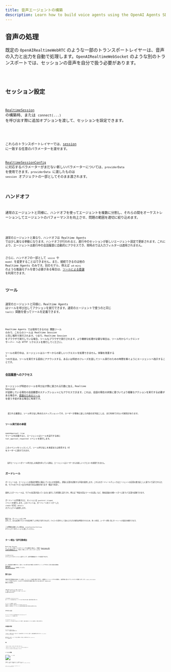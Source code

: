 ```yaml
---
title: 音声エージェントの構築
description: Learn how to build voice agents using the OpenAI Agents SDK, what features are available, how to architecture your application, and more.
---
```



## 音声の処理

既定の `OpenAIRealtimeWebRTC` のような一部のトランスポートレイヤーは、音声の入力と出力を自動で処理します。`OpenAIRealtimeWebSocket` のような別のトランスポートでは、セッションの音声を自分で扱う必要があります。

<Code lang="typescript" code={handleAudioExample} />

## セッション設定

[`RealtimeSession`](/openai-agents-js/openai/agents-realtime/classes/realtimesession/) の構築時、または `connect(...)` を呼び出す際に追加オプションを渡して、セッションを設定できます。

<Code lang="typescript" code={configureSessionExample} />

これらのトランスポートレイヤーでは、[session](https://platform.openai.com/docs/api-reference/realtime-client-events/session/update) に一致する任意のパラメーターを渡せます。

[RealtimeSessionConfig](/openai-agents-js/openai/agents-realtime/type-aliases/realtimesessionconfig/) に対応するパラメーターがまだない新しいパラメーターについては、`providerData` を使用できます。`providerData` に渡したものは `session` オブジェクトの一部としてそのまま渡されます。

## ハンドオフ

通常のエージェントと同様に、ハンドオフを使ってエージェントを複数に分割し、それらの間をオーケストレーションしてエージェントのパフォーマンスを向上させ、問題の範囲を適切に絞り込めます。

<Code lang="typescript" code={multiAgentsExample} />

通常のエージェントと異なり、ハンドオフは Realtime Agents では少し異なる挙動になります。ハンドオフが行われると、進行中のセッションが新しいエージェント設定で更新されます。これにより、エージェントは進行中の会話履歴に自動的にアクセスでき、現時点では入力フィルターは適用されません。

さらに、ハンドオフの一部として `voice` や `model` を変更することはできません。また、接続できるのは他の Realtime Agents のみです。別のモデル、例えば `o4-mini` のような推論モデルを使う必要がある場合は、[ツールによる委譲](#delegation-through-tools) を利用できます。

## ツール

通常のエージェントと同様に、Realtime Agents はツールを呼び出してアクションを実行できます。通常のエージェントで使うのと同じ `tool()` 関数を使ってツールを定義できます。

<Code lang="typescript" code={defineToolExample} />

Realtime Agents では使用できるのは 関数ツール のみで、これらのツールは Realtime Session と同じ場所で実行されます。つまり、Realtime Session をブラウザで実行している場合、ツールもブラウザで実行されます。より機微な処理が必要な場合は、ツール内からバックエンド サーバー への HTTP リクエストを発行してください。

ツールの実行中は、エージェントはユーザーからの新しいリクエストを処理できません。体験を改善する 1 つの方法は、ツールを実行する直前にアナウンスする、あるいは特定のフレーズを話してツール実行のための時間を稼ぐようにエージェントへ指示することです。

### 会話履歴へのアクセス

エージェントが特定のツールを呼び出す際に渡される引数に加え、Realtime Session が追跡している現在の会話履歴のスナップショットにもアクセスできます。これは、会話の現在の状態に基づいてより複雑なアクションを実行する必要がある場合や、[委譲のためのツール](#delegation-through-tools) を使う予定がある場合に有用です。

<Code lang="typescript" code={toolHistoryExample} />

<Aside type="note">
  渡される履歴は、ツール呼び出し時点のスナップショットです。ユーザーが最後に話した内容の文字起こしは、まだ利用できない可能性があります。
</Aside>

### ツール実行前の承認

`needsApproval: true` でツールを定義すると、エージェントはツールを実行する前に `tool_approval_requested` イベントを発行します。

このイベントをリッスンして、ツール呼び出しを承認または拒否する UI をユーザーに表示できます。

<Code lang="typescript" code={toolApprovalEventExample} />

<Aside type="note">
  音声エージェントがツール呼び出しの承認を待っている間は、エージェントはユーザーからの新しいリクエストを処理できません。
</Aside>

## ガードレール

ガードレールは、エージェントの発話が規則に違反していないかを監視し、即座に応答を遮断する手段を提供します。これらのガードレールチェックはエージェントの応答の書き起こしに基づいて実行されるため、モデルのテキスト出力が有効である必要があります（既定で有効）。

提供したガードレールは、モデルの応答が返ってくるのと並行して非同期に実行され、例えば「特定の禁止ワードの言及」など、事前定義の分類トリガーに基づいて応答を遮断できます。

ガードレールが作動すると、セッションは `guardrail_tripped` イベントを発行します。このイベントは、ガードレールをトリガーした `itemId` を含む `details` オブジェクトも提供します。

<Code lang="typescript" code={guardrailsExample} />

既定では、ガードレールは 100 文字ごと、または応答テキストの生成が終了した時点で実行されます。テキストを音声として読み上げる方が通常は時間がかかるため、多くの場合、ユーザーが聞く前にガードレールが違反を検知できます。

この挙動を変更したい場合は、`outputGuardrailSettings` オブジェクトをセッションに渡してください。

<Code lang="typescript" code={guardrailSettingsExample} />

## ターン検出／音声活動検出

Realtime Session は、ユーザーが話しているタイミングを自動的に検出し、内蔵の [Realtime API の音声活動検出モード](https://platform.openai.com/docs/guides/realtime-vad) を使って新しいターンをトリガーします。

`turnDetection` オブジェクトをセッションに渡すことで、音声活動検出モードを変更できます。

<Code lang="typescript" code={turnDetectionExample} />

ターン検出設定を調整すると、望ましくない割り込みや無音への対処をチューニングできます。異なる設定の詳細は [Realtime API のドキュメント](https://platform.openai.com/docs/guides/realtime-vad) を参照してください

## 割り込み

内蔵の音声活動検出を使用している場合、エージェントの発話に被せて話すと、自動的にエージェントがそれを検知し、発話内容に基づいてコンテキストを更新します。また、`audio_interrupted` イベントが発行されます。これはすべての音声再生を即座に停止するために使えます（WebSocket 接続にのみ適用）。

<Code lang="typescript" code={audioInterruptedExample} />

手動で割り込みを行いたい場合、例えば UI に「停止」ボタンを用意したいときは、`interrupt()` を手動で呼び出せます。

<Code lang="typescript" code={sessionInterruptExample} />

いずれの場合も、Realtime Session はエージェントの生成の割り込み、ユーザーに伝えた内容の切り詰め、履歴の更新を処理します。

エージェントへの接続に WebRTC を使用している場合は、音声出力もクリアされます。WebSocket を使用している場合は、キューに入っている音声の再生停止を自分で処理する必要があります。

## テキスト入力

エージェントへテキスト入力を送るには、`RealtimeSession` の `sendMessage` メソッドを使用します。

ユーザーがエージェントと 2 つのモダリティでやり取りできるようにしたい場合や、会話に追加のコンテキストを提供したい場合に有用です。

<Code lang="typescript" code={sendMessageExample} />

## 会話履歴の管理

`RealtimeSession` は `history` プロパティで会話履歴を自動管理します。

これを使って、履歴をカスタマーに表示したり、追加の処理を行ったりできます。会話中、この履歴は継続的に変化するため、`history_updated` イベントをリッスンできます。

履歴を変更したい場合（メッセージを完全に削除する、文字起こしを更新するなど）は、`updateHistory` メソッドを使用します。

<Code lang="typescript" code={updateHistoryExample} />

### 制限

1. 現時点では、関数ツールの呼び出しを後から更新・変更できません
2. 履歴でのテキスト出力には、書き起こしとテキストモダリティが有効である必要があります
3. 割り込みにより切り詰められた応答には書き起こしがありません

## ツールによる委譲

![ツールによる委譲](https://cdn.openai.com/API/docs/diagram-speech-to-speech-agent-tools.png)

会話履歴とツール呼び出しを組み合わせることで、会話を別のバックエンド エージェントに委譲して、より複雑なアクションを実行し、その結果をユーザーに返すことができます。

<Code lang="typescript" code={delegationAgentExample} />

以下のコードは サーバー 上で実行されます。この例では Next.js の Server Actions を通じて実行します。

<Code lang="typescript" code={serverAgentExample} />
